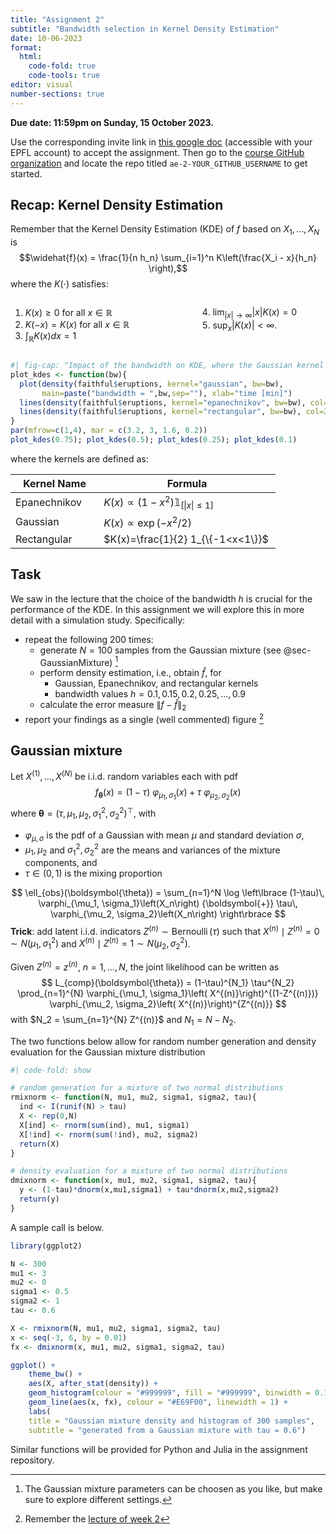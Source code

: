 ```yaml
---
title: "Assignment 2"
subtitle: "Bandwidth selection in Kernel Density Estimation"
date: 10-06-2023
format: 
  html:
    code-fold: true
    code-tools: true
editor: visual
number-sections: true
---
```

::: callout-important
**Due date: 11:59pm on Sunday, 15 October 2023.**
:::

::: callout-note
Use the corresponding invite link in [this google doc](https://docs.google.com/document/d/1XTO7obXEr2Yxllxk48wnZ5e49ptPGMsMyl40KEZDGRg/edit?usp=sharing) (accessible with your EPFL account) to accept the assignment. Then go to the [course GitHub organization](https://github.com/MATH-517) and locate the repo titled `ae-2-YOUR_GITHUB_USERNAME` to get started.
:::


## Recap: Kernel Density Estimation

Remember  that the Kernel Density Estimation (KDE) of $f$ based on $X_1,\ldots,X_N$ is
$$\widehat{f}(x) = \frac{1}{n h_n} \sum_{i=1}^n K\left(\frac{X_i - x}{h_n} \right),$$
where the \textbf{kernel} $K(\cdot)$ satisfies:

:::: {.columns}

::: {.column width="40%"}
1. $K(x) \geq 0$ for all $x \in \mathbb{R}$
2. $K(- x) = K(x)$ for all $x \in \mathbb{R}$
3. $\int_\mathbb{R} K(x) d x = 1$
:::

::: {.column width="10%"}
<!-- empty column to create gap -->
:::

::: {.column width="40%"}

4. $\lim_{|x| \to \infty} |x| K(x) = 0$
5. $\sup_x |K(x)| < \infty.$
:::

::::


```r
#| fig-cap: "Impact of the bandwidth on KDE, where the Gaussian kernel is in black, the Epanechnikov kernel in blue and the rectangular kernel in red."
plot_kdes <- function(bw){
  plot(density(faithful$eruptions, kernel="gaussian", bw=bw),
       main=paste("bandwidth = ",bw,sep=""), xlab="time [min]")
  lines(density(faithful$eruptions, kernel="epanechnikov", bw=bw), col=4)
  lines(density(faithful$eruptions, kernel="rectangular", bw=bw), col=2)
}
par(mfrow=c(1,4), mar = c(3.2, 3, 1.6, 0.2))
plot_kdes(0.75); plot_kdes(0.5); plot_kdes(0.25); plot_kdes(0.1)
```

where the kernels are defined as:

| Kernel Name                | Formula                                               |
|----------------------------|-------------------------------------------------------|
| Epanechnikov               | $K(x) \propto (1-x^2) \mathbb{1}_{[|x| \leq 1]}$      |
| Gaussian                   | $K(x) \propto \exp(-x^2/2)$                           |
| Rectangular                | $K(x)=\frac{1}{2} 1_{\{-1<x<1\}}$              |

## Task

We saw in the lecture that the choice of the bandwidth $h$ is crucial for the performance of the KDE. In this assignment we will explore this in more detail with a simulation study. Specifically:

* repeat the following $200$ times:
  - generate $N=100$ samples from the Gaussian mixture (see @sec-GaussianMixture) [^1]
  - perform density estimation, i.e., obtain $\widehat{f}$, for
    - Gaussian, Epanechnikov, and rectangular kernels
    - bandwidth values $h = 0.1,0.15,0.2,0.25,\ldots,0.9$
  - calculate the error measure $\| f - \widehat{f} \|_2$
* report your findings as a single (well commented) figure [^2]


## Gaussian mixture {#sec-GaussianMixture}

Let $X^{(1)}, \dots, X^{(N)}$ be i.i.d. random variables each with pdf $$ f_{\boldsymbol{\theta}}(x) = (1-\tau) \ \varphi_{\mu_1, \sigma_1}\left(x \right) + \tau \ \varphi_{\mu_2, \sigma_2}\left(x \right) $$ where $\boldsymbol{\theta} = (\tau, \mu_1,\mu_2,\sigma_1^2, \sigma_2^2)^\top$, with

-   $\varphi_{\mu, \sigma}$ is the pdf of a Gaussian with mean $\mu$ and standard deviation $\sigma$,
-   $\mu_1, \mu_2$ and $\sigma_1^2, \sigma_2^2$ are the means and variances of the mixture components, and
-   $\tau \in (0,1)$ is the mixing proportion



$$
  \ell_{obs}(\boldsymbol{\theta}) = \sum_{n=1}^N \log \left\lbrace (1-\tau)\, \varphi_{\mu_1, \sigma_1}\left(X_n\right) {\boldsymbol{+}} \tau\, \varphi_{\mu_2, \sigma_2}\left(X_n\right) \right\rbrace
$$ **Trick**: add latent i.i.d. indicators $Z^{(n)} \sim \operatorname{Bernoulli}(\tau)$ such that $X^{(n)} \mid Z^{(n)} = 0 \sim N(\mu_1, \sigma_1^2)$ and $X^{(n)} \mid Z^{(n)} = 1 \sim N(\mu_2, \sigma_2^2)$.

Given $Z^{(n)} = z^{(n)}$, $n=1, \dots, N$, the joint likelihood can be written as $$
  L_{comp}(\boldsymbol{\theta}) = (1-\tau)^{N_1} \tau^{N_2} \prod_{n=1}^{N} \varphi_{\mu_1, \sigma_1}\left( X^{(n)}\right)^{(1-Z^{(n)})}  \varphi_{\mu_2, \sigma_2}\left( X^{(n)}\right)^{Z^{(n)}}
$$ with $N_2 = \sum_{n=1}^{N} Z^{(n)}$ and $N_1 = N - N_2$.

The two functions below allow for random number generation and density evaluation for the Gaussian mixture distribution 

```r
#| code-fold: show

# random generation for a mixture of two normal distributions
rmixnorm <- function(N, mu1, mu2, sigma1, sigma2, tau){
  ind <- I(runif(N) > tau)
  X <- rep(0,N)
  X[ind] <- rnorm(sum(ind), mu1, sigma1)
  X[!ind] <- rnorm(sum(!ind), mu2, sigma2)
  return(X)
}

# density evaluation for a mixture of two normal distributions
dmixnorm <- function(x, mu1, mu2, sigma1, sigma2, tau){
  y <- (1-tau)*dnorm(x,mu1,sigma1) + tau*dnorm(x,mu2,sigma2)
  return(y)
}
```

A sample call is below.


```r
library(ggplot2)

N <- 300
mu1 <- 3
mu2 <- 0
sigma1 <- 0.5
sigma2 <- 1
tau <- 0.6

X <- rmixnorm(N, mu1, mu2, sigma1, sigma2, tau)
x <- seq(-3, 6, by = 0.01)
fx <- dmixnorm(x, mu1, mu2, sigma1, sigma2, tau)

ggplot() +
    theme_bw() +
    aes(X, after_stat(density)) +
    geom_histogram(colour = "#999999", fill = "#999999", binwidth = 0.1) + 
    geom_line(aes(x, fx), colour = "#E69F00", linewidth = 1) + 
    labs(
    title = "Gaussian mixture density and histogram of 300 samples",
    subtitle = "generated from a Gaussian mixture with tau = 0.6")    
```

Similar functions will be provided for Python and Julia in the assignment repository.


[^1]: The Gaussian mixture parameters can be choosen as you like, but make sure to explore different settings.
[^2]: Remember the [lecture of week 2](../lectures/02_Exploration.pdf)